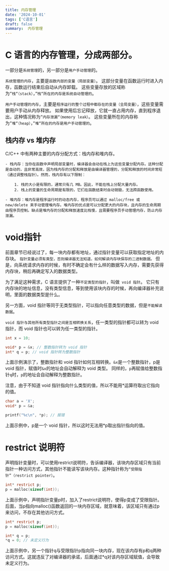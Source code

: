 ```yaml
---
title: 内存管理
date: '2024-10-01'
tags: ['C语言']
draft: false
summary:  内存管理
---
```



# C 语言的内存管理，分成两部分。

一部分是`系统管理`的，另一部分是`用户手动管理`的。

`系统管理的内存`，主要是`函数内部的变量（局部变量）`。
这部分变量在函数运行时进入内存，函数运行结束后自动从内存卸载。
这些变量存放的区域称为`”栈“（stack）`，`”栈“所在的内存是系统自动管理的`。

`用户手动管理的内存`，主要是`程序运行的整个过程中都存在的变量（全局变量）`，这些变量需要用户手动从内存释放。
如果使用后忘记释放，它就一直占用内存，直到程序退出，这种情况称为`”内存泄漏“（memory leak）`。
这些变量所在的内存称为`”堆“（heap）`，`”堆“所在的内存是用户手动管理的`。


## 栈内存 vs 堆内存
C/C++ 中有两种主要的内存分配方式：栈内存和堆内存。

    - 栈内存：当你在函数中声明局部变量时，编译器会自动在栈上为这些变量分配内存。这种分配是自动的，且非常高效，因为栈内存的分配和释放是由编译器管理的，分配和释放的时间非常短（通过调整栈指针）。然而，栈内存有以下限制：

        1. 栈的大小是有限的，通常只有几 MB。因此，不能在栈上分配大量内存。
        2. 栈上的变量的生命周期是有限的，它们在函数结束时自动销毁，无法跨函数使用。
    
    - 堆内存：堆内存是程序运行时的动态内存，程序员可以通过 malloc/free 或 new/delete 来手动管理堆内存。堆内存的优点是可以分配更大的内存块，且内存的生命周期由程序员控制。缺点是堆内存的分配和释放速度比栈慢，且需要程序员手动管理内存，防止内存泄漏。


# void指针
前面章节已经说过了，每一块内存都有地址，通过指针变量可以获取指定地址的内存块。
`指针变量必须有类型，否则编译器无法知道，如何解读内存块保存的二进制数据。`
但是，向系统请求内存的时候，有时不确定会有什么样的数据写入内存，需要先获得内存块，稍后再确定写入的数据类型。

为了满足这种需求，C 语言提供了一种`不定类型的指针`，叫做` void 指针`。
它只有内存块的地址信息，没有类型信息，等到使用该块内存的时候，再向编译器补充说明，里面的数据类型是什么。

另一方面，void 指针等同于无类型指针，可以指向任意类型的数据，但是`不能解读数据`。

`void 指针与其他所有类型指针之间是互相转换关系`，任一类型的指针都可以转为 void 指针，而 void 指针也可以转为任一类型的指针。
```C
int x = 10;

void* p = &x; // 整数指针转为 void 指针
int* q = p; // void 指针转为整数指针
```
上面示例演示了，整数指针和 void 指针如何互相转换。`&x`是一个整数指针，p是 void 指针，赋值时`&x`的地址会自动解释为 void 类型。
同样的，`p`再赋值给整数指针`q`时，`p`的地址会自动解释为整数指针。

注意，由于不知道 void 指针指向什么类型的值，所以不能用*运算符取出它指向的值。
```C
char a = 'X';
void* p = &a;

printf("%c\n", *p); // 报错
```
上面示例中，p是一个 void 指针，所以这时无法用*p取出指针指向的值。



# restrict 说明符
声明指针变量时，可以使用restrict说明符，告诉编译器，该块内存区域只有当前指针一种访问方式，其他指针不能读写该块内存。这种指针称为`“受限指针”（restrict pointer）`。

```C
int* restrict p;
p = malloc(sizeof(int));
```
上面示例中，声明指针变量p时，加入了restrict说明符，使得p变成了受限指针。
后面，当p指向malloc()函数返回的一块内存区域，就意味着，该区域只有通过p来访问，不存在其他访问方式。

```C
int* restrict p;
p = malloc(sizeof(int));

int* q = p;
*q = 0; // 未定义行为
```
上面示例中，另一个指针q与受限指针p指向同一块内存，现在该内存有p和q两种访问方式。这就违反了对编译器的承诺，后面通过*q对该内存区域赋值，会导致未定义行为。